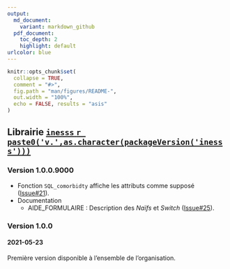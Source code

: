 ```yaml
---
output:
  md_document:
    variant: markdown_github
  pdf_document:
    toc_depth: 2
    highlight: default
urlcolor: blue
---
```

  
```r
knitr::opts_chunk$set(
  collapse = TRUE,
  comment = "#>",
  fig.path = "man/figures/README-",
  out.width = "100%",
  echo = FALSE, results = "asis"
)
```

## Librairie [`inesss` `r paste0('v.',as.character(packageVersion('inesss')))`](https://github.com/INESSS-QC/inesss1){target="_blank"}

### Version 1.0.0.9000
* Fonction `SQL_comorbidty` affiche les attributs comme supposé ([Issue#21](https://github.com/INESSS-QC/inesss1/issues/21){target="_blank"}).
* Documentation
  + AIDE_FORMULAIRE : Description des *Naïfs* et *Switch* ([Issue#25](https://github.com/INESSS-QC/inesss1/issues/25){target="_blank"}).

### Version 1.0.0
#### 2021-05-23
Première version disponible à l'ensemble de l'organisation.

